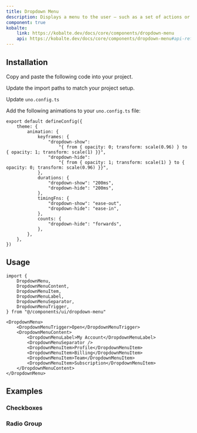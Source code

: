 ```yaml
---
title: Dropdown Menu
description: Displays a menu to the user — such as a set of actions or functions — triggered by a button.
component: true
kobalte:
    link: https://kobalte.dev/docs/core/components/dropdown-menu
    api: https://kobalte.dev/docs/core/components/dropdown-menu#api-reference
---
```


<ComponentExample src="/src/components/examples/dropdown-menu/demo.tsx">
	<DropdownMenuDemo />
</ComponentExample>

## Installation

<Steps>

<Step>Copy and paste the following code into your project.</Step>

<ComponentSource src="/src/components/ui/dropdown-menu.tsx" />

<Step>Update the import paths to match your project setup.</Step>

<Step>Update `uno.config.ts`</Step>

Add the following animations to your `uno.config.ts` file:

```tsx title="uno.config.ts" {3-21}
export default defineConfig({
	theme: {
		animation: {
			keyframes: {
				"dropdown-show":
					"{ from { opacity: 0; transform: scale(0.96) } to { opacity: 1; transform: scale(1) }}",
				"dropdown-hide":
					"{ from { opacity: 1; transform: scale(1) } to { opacity: 0; transform: scale(0.96) }}",
			},
			durations: {
				"dropdown-show": "200ms",
				"dropdown-hide": "200ms",
			},
			timingFns: {
				"dropdown-show": "ease-out",
				"dropdown-hide": "ease-in",
			},
			counts: {
				"dropdown-hide": "forwards",
			},
		},
	},
})
```

</Steps>

## Usage

```tsx
import {
	DropdownMenu,
	DropdownMenuContent,
	DropdownMenuItem,
	DropdownMenuLabel,
	DropdownMenuSeparator,
	DropdownMenuTrigger,
} from "@/components/ui/dropdown-menu"
```

```tsx
<DropdownMenu>
	<DropdownMenuTrigger>Open</DropdownMenuTrigger>
	<DropdownMenuContent>
		<DropdownMenuLabel>My Account</DropdownMenuLabel>
		<DropdownMenuSeparator />
		<DropdownMenuItem>Profile</DropdownMenuItem>
		<DropdownMenuItem>Billing</DropdownMenuItem>
		<DropdownMenuItem>Team</DropdownMenuItem>
		<DropdownMenuItem>Subscription</DropdownMenuItem>
	</DropdownMenuContent>
</DropdownMenu>
```

## Examples

### Checkboxes

<ComponentExample src="/src/components/examples/dropdown-menu/checkboxes.tsx">
	<DropdownMenuCheckboxes />
</ComponentExample>

### Radio Group

<ComponentExample src="/src/components/examples/dropdown-menu/radio-group.tsx">
	<DropdownMenuRadioGroupDemo />
</ComponentExample>
